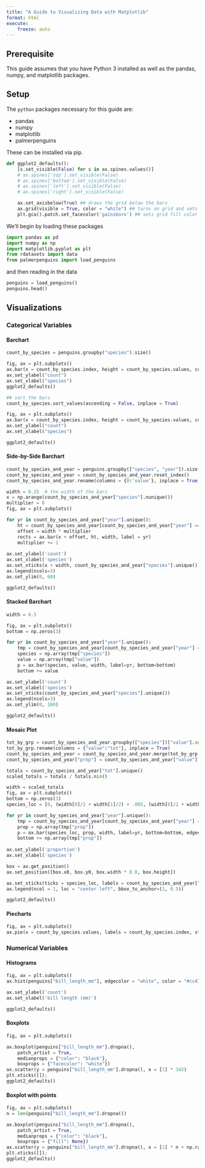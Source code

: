 ```yaml
---
title: "A Guide to Visualizing Data with Matplotlib"
format: html
execute:
    freeze: auto
---
```


## Prerequisite

This guide assumes that you have Python 3 installed as well as the pandas, numpy, and matplotlib packages.

## Setup

The `python` packages necessary for this guide are:

-   pandas
-   numpy
-   matplotlib
-   palmerpenguins

These can be installed via pip.

```python
def ggplot2_defaults():
    [s.set_visible(False) for s in ax.spines.values()]
    # ax.spines['top'].set_visible(False)
    # ax.spines['bottom'].set_visible(False)
    # ax.spines['left'].set_visible(False)
    # ax.spines['right'].set_visible(False)

    ax.set_axisbelow(True) ## draws the grid below the bars
    ax.grid(visible = True, color = "white") ## turns on grid and sets lines to white
    plt.gca().patch.set_facecolor('gainsboro') ## sets grid fill color
```

We'll begin by loading these packages

```python
import pandas as pd
import numpy as np
import matplotlib.pyplot as plt
from rdatasets import data
from palmerpenguins import load_penguins
```

and then reading in the data

```python
penguins = load_penguins()
penguins.head()
```

## Visualizations

### Categorical Variables

#### Barchart

```python
count_by_species = penguins.groupby("species").size()

fig, ax = plt.subplots()
ax.bar(x = count_by_species.index, height = count_by_species.values, color = "dimgray");
ax.set_ylabel("count")
ax.set_xlabel("species")
ggplot2_defaults()
```

```python
## sort the bars
count_by_species.sort_values(ascending = False, inplace = True)

fig, ax = plt.subplots()
ax.bar(x = count_by_species.index, height = count_by_species.values, color = "dimgray");
ax.set_ylabel("count")
ax.set_xlabel("species")

ggplot2_defaults()
```

#### Side-by-Side Barchart

```python
count_by_species_and_year = penguins.groupby(["species", "year"]).size()
count_by_species_and_year = count_by_species_and_year.reset_index()
count_by_species_and_year.rename(columns = {0:'value'}, inplace = True)

width = 0.25  # the width of the bars
x = np.arange(count_by_species_and_year["species"].nunique())
multiplier = 0
fig, ax = plt.subplots()

for yr in count_by_species_and_year["year"].unique():
    ht = count_by_species_and_year[count_by_species_and_year["year"] == yr]["value"]
    offset = width * multiplier
    rects = ax.bar(x + offset, ht, width, label = yr)
    multiplier += 1
    
ax.set_ylabel('count')
ax.set_xlabel('species')
ax.set_xticks(x + width, count_by_species_and_year["species"].unique())
ax.legend(ncols=3)
ax.set_ylim(0, 60)

ggplot2_defaults()
```

#### Stacked Barchart

```python
width = 0.5

fig, ax = plt.subplots()
bottom = np.zeros(3)

for yr in count_by_species_and_year["year"].unique():
    tmp = count_by_species_and_year[count_by_species_and_year["year"] == yr]
    species = np.array(tmp["species"])
    value = np.array(tmp["value"])
    p = ax.bar(species, value, width, label=yr, bottom=bottom)
    bottom += value

ax.set_ylabel('count')
ax.set_xlabel('species')
ax.set_xticks(count_by_species_and_year["species"].unique())
ax.legend(ncols=3)
ax.set_ylim(0, 160)

ggplot2_defaults()
```

#### Mosaic Plot

```python
tot_by_grp = count_by_species_and_year.groupby(["species"])["value"].sum().reset_index()
tot_by_grp.rename(columns = {"value":"tot"}, inplace = True)
count_by_species_and_year = count_by_species_and_year.merge(tot_by_grp, on = "species", how = "left")
count_by_species_and_year["prop"] = count_by_species_and_year["value"] / count_by_species_and_year["tot"]

totals = count_by_species_and_year["tot"].unique()
scaled_totals = totals / totals.min()

width = scaled_totals
fig, ax = plt.subplots()
bottom = np.zeros(3)
species_loc = [0, (width[0]/2 + width[1]/2) + .005, (width[0]/2 + width[1] + .005 + width[2]/2) + .005]

for yr in count_by_species_and_year["year"].unique():
    tmp = count_by_species_and_year[count_by_species_and_year["year"] == yr]
    prop = np.array(tmp["prop"])
    p = ax.bar(species_loc, prop, width, label=yr, bottom=bottom, edgecolor = "white")
    bottom += np.array(tmp["prop"])
    
ax.set_ylabel('proportion')
ax.set_xlabel('species')

box = ax.get_position()
ax.set_position([box.x0, box.y0, box.width * 0.8, box.height])

ax.set_xticks(ticks = species_loc, labels = count_by_species_and_year["species"].unique())
ax.legend(ncol = 1, loc = "center left", bbox_to_anchor=(1, 0.5))

ggplot2_defaults()
```

#### Piecharts

```python
fig, ax = plt.subplots()
ax.pie(x = count_by_species.values, labels = count_by_species.index, startangle = 90);
```

### Numerical Variables

#### Histograms

```python
fig, ax = plt.subplots()
ax.hist(penguins["bill_length_mm"], edgecolor = "white", color = "#cc4778");

ax.set_ylabel('count')
ax.set_xlabel('bill length (mm)')

ggplot2_defaults()
```

#### Boxplots

```python
fig, ax = plt.subplots()

ax.boxplot(penguins["bill_length_mm"].dropna(),
    patch_artist = True,
    medianprops = {"color": "black"},
    boxprops = {"facecolor": "white"})
ax.scatter(y = penguins["bill_length_mm"].dropna(), x = [1] * 342)
plt.xticks([]);
ggplot2_defaults()
```


#### Boxplot with points

```python
fig, ax = plt.subplots()
n = len(penguins["bill_length_mm"].dropna())

ax.boxplot(penguins["bill_length_mm"].dropna(),
    patch_artist = True,
    medianprops = {"color": "black"},
    boxprops = {"fill": None})
ax.scatter(y = penguins["bill_length_mm"].dropna(), x = [1] * n + np.random.normal(size = n, scale = 1/100), color = "black", alpha = 1/4)
plt.xticks([]);
ggplot2_defaults()
```